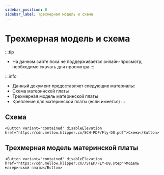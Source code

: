 ```yaml
---
sidebar_position: 8
sidebar_label: Трехмерная модель и схема
---
```




# Трехмерная модель и схема


:::tip
* На данном сайте пока не поддерживается онлайн-просмотр, необходимо скачать для просмотра
:::

:::info
* Данный документ предоставляет следующие материалы:
* Схема материнской платы
* Трехмерная модель материнской платы
* Крепление для материнской платы (если имеется)
:::

## Схема

    <Button variant="contained" disableElevation href="https://cdn.mellow.klipper.cn/SCH-PDF/Fly-D8.pdf">Схема</Button>


## Трехмерная модель материнской платы

    <Button variant="contained" disableElevation href="https://cdn.mellow.klipper.cn//STEP/FLY-D8.step">Модель материнской платы</Button>


